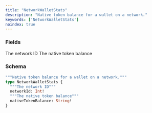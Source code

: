 ```yaml
---
title: "NetworkWalletStats"
description: "Native token balance for a wallet on a network."
keywords: ['NetworkWalletStats']
noindex: true
---
```


### Fields

<ResponseField name="networkId" type="Int!" required>
  The network ID
</ResponseField>

<ResponseField name="nativeTokenBalance" type="String!" required>
  The native token balance
</ResponseField>

### Schema


```graphql 
"""Native token balance for a wallet on a network."""
type NetworkWalletStats {
  """The network ID"""
  networkId: Int!
  """The native token balance"""
  nativeTokenBalance: String!
}
```
